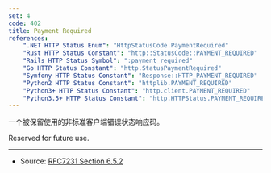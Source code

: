 ```yaml
---
set: 4
code: 402
title: Payment Required
references:
    ".NET HTTP Status Enum": "HttpStatusCode.PaymentRequired"
    "Rust HTTP Status Constant": "http::StatusCode::PAYMENT_REQUIRED"
    "Rails HTTP Status Symbol": ":payment_required"
    "Go HTTP Status Constant": "http.StatusPaymentRequired"
    "Symfony HTTP Status Constant": "Response::HTTP_PAYMENT_REQUIRED"
    "Python2 HTTP Status Constant": "httplib.PAYMENT_REQUIRED"
    "Python3+ HTTP Status Constant": "http.client.PAYMENT_REQUIRED"
    "Python3.5+ HTTP Status Constant": "http.HTTPStatus.PAYMENT_REQUIRED"
---
```


<CodeTitle code={code} title={title} />

一个被保留使用的非标准客户端错误状态响应码。

Reserved for future use.

---

* Source: [RFC7231 Section 6.5.2][1]

[1]: <https://tools.ietf.org/html/rfc7231#section-6.5.2>
